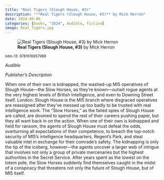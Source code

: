 ```yaml
---
title: "Real Tigers (Slough House, #3)"
description: "**Real Tigers (Slough House, #3)** by Mick Herron"
date: 2024-06-06
categories: [books, "2024", Audible, fiction]
image: Real_Tigers.jpg
---
```

![**Real Tigers (Slough House, #3)** by Mick Herron](Real_Tigers.jpg){fig-align="left"}

<sup>isbn-13: 9781616957988</sup>

*Audible*

*Publisher's Description*

When one of their own is kidnapped, the washed-up MI5 operatives of Slough
House—the Slow Horses, as they're known—outwit rogue agents at the very
highest levels of British Intelligence, and even to Downing Street itself.
London: Slough House is the MI5 branch where disgraced operatives are
reassigned after they’ve messed up too badly to be trusted with real
intelligence work. The “Slow Horses,” as the failed spies of Slough House
are called, are doomed to spend the rest of their careers pushing paper,
but they all want back in on the action. When one of their own is kidnapped
and held for ransom, the agents of Slough House must defeat the odds,
overturning all expectations of their competence, to breach the top-notch
security of MI5’s intelligence headquarters, Regent’s Park, and steal
valuable intel in exchange for their comrade’s safety. The kidnapping is
only the tip of the iceberg, however—the agents uncover a larger web of
intrigue that involves not only a group of private mercenaries but the
highest authorities in the Secret Service. After years spent as the lowest
on the totem pole, the Slow Horses suddenly find themselves caught in the
midst of a conspiracy that threatens not only the future of Slough House,
but of MI5 itself.